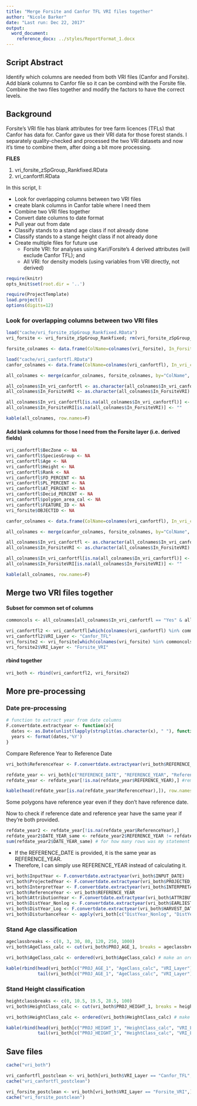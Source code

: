 ```yaml
---
title: "Merge Forsite and Canfor TFL VRI files together"
author: "Nicole Barker"
date: "Last run: Dec 22, 2017"
output: 
  word_document:
    reference_docx: ../styles/ReportFormat_1.docx
---
```


## Script Abstract
Identify which columns are needed from both VRI files (Canfor and Forsite). Add blank columns to Canfor file so it can be combind with the Forsite file. Combine the two files together and modify the factors to have the correct levels. 

## Background

Forsite's VRI file has blank attributes for tree farm licences (TFLs) that Canfor has data for. Canfor gave us their VRI data for those forest stands. I separately quality-checked and processed the two VRI datasets and now it's time to combine them, after doing a bit more processing. 

**FILES**

1. vri_forsite_zSpGroup_Rankfixed.RData
2. vri_canfortfl.RData

In this script, I: 

* Look for overlapping columns between two VRI files
* create blank columns in Canfor table where I need them
* Combine two VRI files together
* Convert date columns to date format 
* Pull year out from date
* Classify stands to a stand age class if not already done
* Classify stands to a stange height class if not already done
* Create multiple files for future use 
    * Forsite VRI: for analyses using Kari/Forsite's 4 derived attributes (will exclude Canfor TFL); and
    * All VRI: for density models (using variables from VRI directly, not derived)


``` r
require(knitr)
opts_knit$set(root.dir = '..')
```

``` r
require(ProjectTemplate)
load.project()
options(digits=12)
```

### Look for overlapping columns between two VRI files

``` r
load("cache/vri_forsite_zSpGroup_Rankfixed.RData")
vri_forsite <- vri_forsite_zSpGroup_Rankfixed; rm(vri_forsite_zSpGroup_Rankfixed)

forsite_colnames <- data.frame(ColName=colnames(vri_forsite), In_ForsiteVRI=as.character("Yes"))

load("cache/vri_canfortfl.RData")
canfor_colnames <- data.frame(ColName=colnames(vri_canfortfl), In_vri_canfortfl=as.character("Yes"))
```

``` r
all_colnames <- merge(canfor_colnames, forsite_colnames, by="ColName", all=T)

all_colnames$In_vri_canfortfl <- as.character(all_colnames$In_vri_canfortfl)
all_colnames$In_ForsiteVRI <- as.character(all_colnames$In_ForsiteVRI)

all_colnames$In_vri_canfortfl[is.na(all_colnames$In_vri_canfortfl)] <- ""
all_colnames$In_ForsiteVRI[is.na(all_colnames$In_ForsiteVRI)] <- ""

kable(all_colnames, row.names=F)
```

#### Add blank columns for those I need from the Forsite layer (i.e. derived fields)

``` r
vri_canfortfl$BecZone <- NA                 
vri_canfortfl$SpeciesGroup <- NA
vri_canfortfl$Age <- NA
vri_canfortfl$Height <- NA
vri_canfortfl$Rank <- NA
vri_canfortfl$FD_PERCENT <- NA
vri_canfortfl$PL_PERCENT <- NA
vri_canfortfl$AT_PERCENT <- NA
vri_canfortfl$Decid_PERCENT <- NA
vri_canfortfl$polygon_area_cal <- NA
vri_canfortfl$FEATURE_ID <- NA
vri_forsite$OBJECTID <- NA

canfor_colnames <- data.frame(ColName=colnames(vri_canfortfl), In_vri_canfortfl=as.character("Yes"))

all_colnames <- merge(canfor_colnames, forsite_colnames, by="ColName", all=T)

all_colnames$In_vri_canfortfl <- as.character(all_colnames$In_vri_canfortfl)
all_colnames$In_ForsiteVRI <- as.character(all_colnames$In_ForsiteVRI)

all_colnames$In_vri_canfortfl[is.na(all_colnames$In_vri_canfortfl)] <- ""
all_colnames$In_ForsiteVRI[is.na(all_colnames$In_ForsiteVRI)] <- ""

kable(all_colnames, row.names=F)
```

## Merge two VRI files together

#### Subset for common set of columns
``` r
commoncols <- all_colnames[all_colnames$In_vri_canfortfl == "Yes" & all_colnames$In_ForsiteVRI == "Yes",]$ColName

vri_canfortfl2 <- vri_canfortfl[which(colnames(vri_canfortfl) %in% commoncols)]
vri_canfortfl2$VRI_Layer <- "Canfor_TFL"
vri_forsite2 <- vri_forsite[which(colnames(vri_forsite) %in% commoncols)]
vri_forsite2$VRI_Layer <- "Forsite_VRI"
```

#### rbind together

``` r
vri_both <- rbind(vri_canfortfl2, vri_forsite2)
```

## More pre-processing

### Date pre-processing

``` r
# function to extract year from date columns
F.convertdate.extractyear <- function(x){
  dates <- as.Date(unlist(lapply(strsplit(as.character(x), " "), function(y) {y[1]})), format="%m/%d/%Y")
  years <- format(dates,'%Y')
}
```


Compare Reference Year to Reference Date
``` r
vri_both$ReferenceYear <- F.convertdate.extractyear(vri_both$REFERENCE_DATE) #take year from reference Date if it's available

refdate_year <- vri_both[c("REFERENCE_DATE", "REFERENCE_YEAR", "ReferenceYear")]
refdate_year <- refdate_year[!is.na(refdate_year$REFERENCE_YEAR),] #remove rows where supplied Reference Year is blank

kable(head(refdate_year[is.na(refdate_year$ReferenceYear),]), row.names=F)
```

Some polygons have reference year even if they don't have reference date.

Now to check if reference date and reference year have the same year if they're both provided. 

``` r
refdate_year2 <- refdate_year[!is.na(refdate_year$ReferenceYear),]
refdate_year2$DATE_YEAR_same <- refdate_year2$REFERENCE_YEAR != refdate_year2$ReferenceYear #return true if provided and calculated years are different
sum(refdate_year2$DATE_YEAR_same) # for how many rows was my statement TRUE
```

* If the REFERENCE_DATE is provided, it is the same year as REFERENCE_YEAR.
* Therefore, I can simply use REFERENCE_YEAR instead of calculating it. 

``` r
vri_both$InputYear <- F.convertdate.extractyear(vri_both$INPUT_DATE)
vri_both$ProjectedYear <- F.convertdate.extractyear(vri_both$PROJECTED_DATE)
vri_both$InterpretYear <- F.convertdate.extractyear(vri_both$INTERPRETATION_DATE)
vri_both$ReferenceYear <- vri_both$REFERENCE_YEAR
vri_both$AttributionYear <- F.convertdate.extractyear(vri_both$ATTRIBUTION_BASE_DATE)
vri_both$DistYear_Nonlog <- F.convertdate.extractyear(vri_both$EARLIEST_NONLOGGING_DIST_DATE)
vri_both$DistYear_Log <- F.convertdate.extractyear(vri_both$HARVEST_DATE)
vri_both$DisturbanceYear <- apply(vri_both[c("DistYear_Nonlog", "DistYear_Log")], MARGIN=1, FUN=function(x) {max(x, na.rm=T)}) 
```

### Stand Age classification

``` r
ageclassbreaks <- c(0, 3, 30, 80, 120, 250, 1000)
vri_both$AgeClass_calc <- cut(vri_both$PROJ_AGE_1, breaks = ageclassbreaks, include.lowest = TRUE, labels = c("0-2 yrs", "3-30 yrs", "31-80 yrs", "81-120 yrs", "121-250 yrs", ">250 yrs"))

vri_both$AgeClass_calc <- ordered(vri_both$AgeClass_calc) # make an ordered factor

kable(rbind(head(vri_both[c("PROJ_AGE_1", "AgeClass_calc", "VRI_Layer")]),
            tail(vri_both[c("PROJ_AGE_1", "AgeClass_calc", "VRI_Layer")])))
```

### Stand Height classification

``` r
heightclassbreaks <- c(0, 10.5, 19.5, 28.5, 100)
vri_both$HeightClass_calc <- cut(vri_both$PROJ_HEIGHT_1, breaks = heightclassbreaks, include.lowest = TRUE, labels = c("<10.5 m", "10.5-19.4 m", "19.5-28.4 m", "> 28.5 m"))

vri_both$HeightClass_calc <- ordered(vri_both$HeightClass_calc) # make an ordered factor

kable(rbind(head(vri_both[c("PROJ_HEIGHT_1", "HeightClass_calc", "VRI_Layer")]),
            tail(vri_both[c("PROJ_HEIGHT_1", "HeightClass_calc", "VRI_Layer")])))
```

## Save files

``` r
cache("vri_both")

vri_canfortfl_postclean <- vri_both[vri_both$VRI_Layer == "Canfor_TFL",]
cache("vri_canfortfl_postclean")

vri_forsite_postclean <- vri_both[vri_both$VRI_Layer == "Forsite_VRI",]
cache("vri_forsite_postclean")
```


